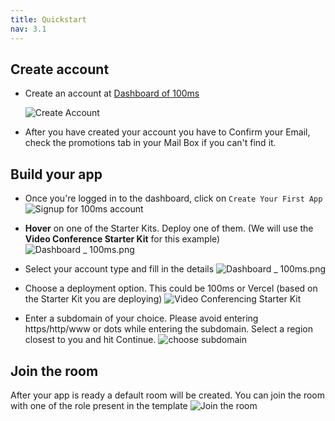 ```yaml
---
title: Quickstart
nav: 3.1
---
```


## Create account

- Create an account at [Dashboard of 100ms](https://dashboard.100ms.live/)

    ![Create Account](/guides/token/create-account.png)

- After you have created your account you have to Confirm your Email, check the promotions tab in your Mail Box if you can't find it.

## Build your app

- Once you're logged in to the dashboard, click on `Create Your First App`
    ![Signup for 100ms account](/guides/token/create-your-first-app.png)

- **Hover** on one of the Starter Kits. Deploy one of them. (We will use the **Video Conference Starter Kit** for this example)
    ![Dashboard _ 100ms.png](/guides/token/select-starter-kit.png)

- Select your account type and fill in the details
    ![Dashboard _ 100ms.png](/guides/token/personal-details.png)

- Choose a deployment option. This could be 100ms or Vercel (based on the Starter Kit you are deploying)
    ![Video Conferencing Starter Kit](/guides/token/choose-your-deployment.png)

- Enter a subdomain of your choice. Please avoid entering https/http/www or dots while entering the subdomain. Select a region closest to you and hit Continue. 
    ![choose subdomain](/guides/token/choose-subdomain.png)
    
## Join the room
After your app is ready a default room will be created. You can join the room with one of the role present in the template
![Join the room](/guides/token/demo-your-app.png)